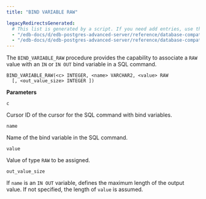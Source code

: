 ```yaml
---
title: "BIND VARIABLE RAW"

legacyRedirectsGenerated:
  # This list is generated by a script. If you need add entries, use the `legacyRedirects` key.
  - "/edb-docs/d/edb-postgres-advanced-server/reference/database-compatibility-for-oracle-developers-built-in-package-guide/13/bind_variable_raw.html"
  - "/edb-docs/d/edb-postgres-advanced-server/reference/database-compatibility-for-oracle-developers-built-in-package-guide/latest/bind_variable_raw.html"
---
```


The `BIND_VARIABLE_RAW` procedure provides the capability to associate a `RAW` value with an `IN` or `IN OUT` bind variable in a SQL command.

```text
BIND_VARIABLE_RAW(<c> INTEGER, <name> VARCHAR2, <value> RAW
  [, <out_value_size> INTEGER ])
```

**Parameters**

`c`

 Cursor ID of the cursor for the SQL command with bind variables.

`name`

 Name of the bind variable in the SQL command.

`value`

 Value of type `RAW` to be assigned.

`out_value_size`

 If `name` is an `IN OUT` variable, defines the maximum length of the output value. If not specified, the length of `value` is assumed.
